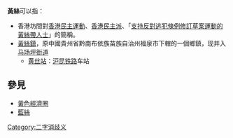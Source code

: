 '''黃絲'''可以指：
*香港坊間對[[香港民主運動|香港民主運動]]、[[香港民主派|香港民主派]]、「[[黃絲帶#民陣「還政於民，落實普選」黃絲帶行動|支持反對逃犯條例修訂草案運動的黃絲帶人士]]」的簡稱。
*[[黃絲鎮|黃絲鎮]]，原中國貴州省黔南布依族苗族自治州福泉市下轄的一個鄉鎮，现并入[[马场坪街道|马场坪街道]]
**[[黄丝站|黄丝站]]：[[沪昆铁路|沪昆铁路]]车站

==參見==
*[[黃色經濟圈|黃色經濟圈]]
*[[藍絲|藍絲]]

{{消歧義}}

[[Category:二字消歧义|Category:二字消歧义]]